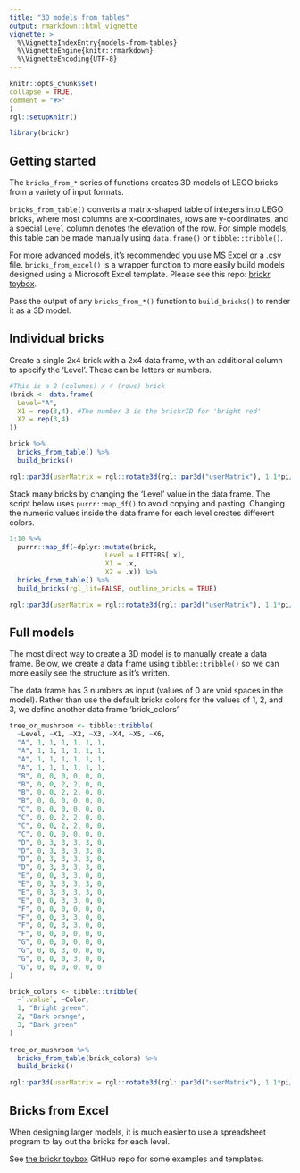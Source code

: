 ```yaml
---
title: "3D models from tables"
output: rmarkdown::html_vignette
vignette: >
  %\VignetteIndexEntry{models-from-tables}
  %\VignetteEngine{knitr::rmarkdown}
  %\VignetteEncoding{UTF-8}
---
```

  
```r
knitr::opts_chunk$set(
collapse = TRUE,
comment = "#>"
)
rgl::setupKnitr()
```

```r
library(brickr)
```

## Getting started

The `bricks_from_*` series of functions creates 3D models of LEGO bricks from a variety of input formats.

`bricks_from_table()` converts a matrix-shaped table of integers into LEGO bricks, where most columns are x-coordinates, rows are y-coordinates, and a special `Level` column denotes the elevation of the row. For simple models, this table can be made manually using `data.frame()` or `tibble::tribble()`. 

For more advanced models, it's recommended you use MS Excel or a .csv file. `bricks_from_excel()` is a wrapper function to more easily build models designed using a Microsoft Excel template. Please see this repo: [brickr toybox](https://github.com/ryantimpe/brickr_toybox).

Pass the output of any `bricks_from_*()` function to `build_bricks()` to render it as a 3D model.

## Individual bricks

Create a single 2x4 brick with a 2x4 data frame, with an additional column to specify the 'Level'. These can be letters or numbers.

```r
#This is a 2 (columns) x 4 (rows) brick
(brick <- data.frame(
  Level="A",
  X1 = rep(3,4), #The number 3 is the brickrID for 'bright red'
  X2 = rep(3,4)
))

brick %>% 
  bricks_from_table() %>% 
  build_bricks() 

rgl::par3d(userMatrix = rgl::rotate3d(rgl::par3d("userMatrix"), 1.1*pi/4, 0, 0 ,1))
```

Stack many bricks by changing the 'Level' value in the data frame. The script below uses `purrr::map_df()` to avoid copying and pasting. Changing the numeric values inside the data frame for each level creates different colors.

```r
1:10 %>% 
  purrr::map_df(~dplyr::mutate(brick,
                        Level = LETTERS[.x], 
                        X1 = .x,
                        X2 = .x)) %>% 
  bricks_from_table() %>% 
  build_bricks(rgl_lit=FALSE, outline_bricks = TRUE)

rgl::par3d(userMatrix = rgl::rotate3d(rgl::par3d("userMatrix"), 1.1*pi/4, 0, 0 ,1))
```

## Full models

The most direct way to create a 3D model is to manually create a data frame. Below, we create a data frame using `tibble::tribble()` so we can more easily see the structure as it's written.

The data frame has 3 numbers as input (values of 0 are void spaces in the model). Rather than use the default brickr colors for the values of 1, 2, and 3, we define another data frame 'brick_colors' 

```r
tree_or_mushroom <- tibble::tribble(
  ~Level, ~X1, ~X2, ~X3, ~X4, ~X5, ~X6,
  "A", 1, 1, 1, 1, 1, 1, 
  "A", 1, 1, 1, 1, 1, 1, 
  "A", 1, 1, 1, 1, 1, 1, 
  "A", 1, 1, 1, 1, 1, 1, 
  "B", 0, 0, 0, 0, 0, 0, 
  "B", 0, 0, 2, 2, 0, 0,
  "B", 0, 0, 2, 2, 0, 0, 
  "B", 0, 0, 0, 0, 0, 0, 
  "C", 0, 0, 0, 0, 0, 0, 
  "C", 0, 0, 2, 2, 0, 0,
  "C", 0, 0, 2, 2, 0, 0, 
  "C", 0, 0, 0, 0, 0, 0, 
  "D", 0, 3, 3, 3, 3, 0, 
  "D", 0, 3, 3, 3, 3, 0,
  "D", 0, 3, 3, 3, 3, 0, 
  "D", 0, 3, 3, 3, 3, 0,
  "E", 0, 0, 3, 3, 0, 0, 
  "E", 0, 3, 3, 3, 3, 0,
  "E", 0, 3, 3, 3, 3, 0, 
  "E", 0, 0, 3, 3, 0, 0,
  "F", 0, 0, 0, 0, 0, 0, 
  "F", 0, 0, 3, 3, 0, 0,
  "F", 0, 0, 3, 3, 0, 0, 
  "F", 0, 0, 0, 0, 0, 0,
  "G", 0, 0, 0, 0, 0, 0, 
  "G", 0, 0, 3, 0, 0, 0,
  "G", 0, 0, 0, 3, 0, 0, 
  "G", 0, 0, 0, 0, 0, 0
)

brick_colors <- tibble::tribble(
  ~`.value`, ~Color,
  1, "Bright green",
  2, "Dark orange",
  3, "Dark green"
)
  
tree_or_mushroom %>% 
  bricks_from_table(brick_colors) %>% 
  build_bricks()

rgl::par3d(userMatrix = rgl::rotate3d(rgl::par3d("userMatrix"), 1.1*pi/4, 0, 0 ,1))
```

## Bricks from Excel

When designing larger models, it is much easier to use a spreadsheet program to lay out the bricks for each level.  

See [the brickr toybox](https://github.com/ryantimpe/brickr_toybox) GitHub repo for some examples and templates.